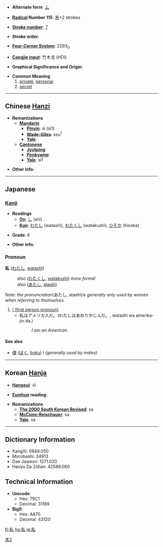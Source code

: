 * '''Alternate form''': [[厶]]

* '''[[Wiktionary:Chinese radical index| Radical]] Number 115''': [[Wiktionary:Chinese radical index 禾|禾]]+2 strokes

* '''[[Wiktionary:Chinese total strokes index|Stroke number]]''': [[Wiktionary:Chinese total strokes index 7|7]]

* '''Stroke order''': 

* '''[[Wiktionary:Chinese four corner index|Four-Corner System]]''': 2293<sub>0</sub>

* '''[[Wiktionary:Chinese Cangjie index|Cangjie input]]''': 竹木戈 (HDI)

* '''Graphical Significance and Origin''': 

* '''Common Meaning'''
*#[[private]], [[personal]]
*# [[secret]]


----

== Chinese [[Hanzi]] ==

* '''Romanizations'''
** '''[[Mandarin]]'''
*** '''[[Pinyin]]''': sī (si1)
*** '''[[Wade-Giles]]''': ssu<sup>1</sup>
*** '''[[Yale]]''': 
** '''[[Cantonese]]'''
*** '''[[Jyutping]]''':
*** '''[[Penkyamp]]''': 
*** '''[[Yale]]''': si1

* '''Other info''': 

----

== Japanese ==

=== [[Kanji]] ===

* '''Readings'''
** '''[[On]]''': [[し]] (shi)
** '''[[Kun]]''': [[わたし]] (watashi), [[わたくし]] (watakushi), [[ひそか]] (hisoka)

* '''Grade''': 6 [[Category:Grade 6 kanji|禾2]]

* '''Other info''':  

=== Pronoun ===
'''私''' ([[わたし]], [[watashi]]) 
:''also'' ([[わたくし]], [[watakushi]]) ''more formal''
:''also'' ([[あたし]], [[atashi]])

''Note: the pronunciation ''(あたし, atashi)'' is generally only used by women when referring to themselves.''

# [[I#English|I (first person pronoun)]]
#* 私はアメリカ人だ。(わたしはあめりかじんだ。, watashi wa amerika-jin da.)
#*: ''I am an American.''

==== See also ====
*[[僕]] ([[ぼく]], [[boku]]) ''I (generally used by males)''

----

== Korean [[Hanja]] ==

* '''[[Hangeul]]''': 사

* '''[[Eumhun]] reading''': 

* '''Romanizations'''
** '''[[The 2000 South Korean Revised Romanization|The 2000 South Korean Revised]]''': sa
** '''[[McCune-Reischauer]]''': sa
** '''[[Yale]]''': sa

----

== Dictionary Information ==

* KangXi: 0849.050
* Morobashi: 24913
* Dae Jaweon: 1271.020
* Hanyu Da Zidian: 42589.060

== Technical Information ==

* '''Unicode''':
** Hex: 79C1
** Decimal: 31169
* '''Big5''':
** Hex: A870
** Decimal: 43120

[[fr:私]]
[[hu:私]]
[[ja:私]]